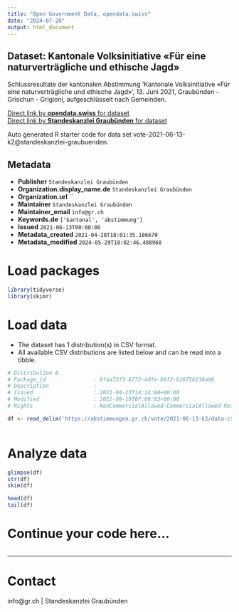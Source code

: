 ```yaml
---
title: "Open Government Data, opendata.swiss"
date: "2024-07-20"
output: html_document
---
```


## Dataset: Kantonale Volksinitiative «Für eine naturverträgliche und ethische Jagd»

Schlussresultate der kantonalen Abstimmung 'Kantonale Volksinitiative «Für eine naturverträgliche und ethische Jagd»', 13. Juni 2021, Graubünden - Grischun - Grigioni, aufgeschlüsselt nach Gemeinden.

[Direct link by **opendata.swiss** for dataset](https://opendata.swiss/de/dataset/kantonale-volksinitiative-fur-eine-naturvertragliche-undethische-jagd)<br>
[Direct link by **Standeskanzlei Graubünden** for dataset](https://abstimmungen.gr.ch/vote/2021-06-13-k2/data)

Auto generated R starter code for data set vote-2021-06-13-k2@standeskanzlei-graubuenden.

## Metadata

- **Publisher** `Standeskanzlei Graubünden`
- **Organization.display_name.de** `Standeskanzlei Graubünden`
- **Organization.url** ``
- **Maintainer** `Standeskanzlei Graubünden`
- **Maintainer_email** `info@gr.ch`
- **Keywords.de** `['kantonal', 'abstimmung']`
- **Issued** `2021-06-13T00:00:00`
- **Metadata_created** `2021-04-28T18:01:35.186670`
- **Metadata_modified** `2024-05-29T18:02:46.408968`


# Load packages

```r

library(tidyverse)
library(skimr)

```

# Load data

-   The dataset has 1 distribution(s) in CSV format.
-   All available CSV distributions are listed below and can be read into a tibble.

```r

# Distribution 0
# Package_id               : 0faa72f5-8772-4dfe-b0f2-b26756138a96
# Description              : 
# Issued                   : 2021-04-23T14:14:00+00:00
# Modified                 : 2022-09-19T07:09:03+00:00
# Rights                   : NonCommercialAllowed-CommercialAllowed-ReferenceRequired

df <- read_delim('https://abstimmungen.gr.ch/vote/2021-06-13-k2/data-csv')



```

# Analyze data

```r

glimpse(df)
str(df)
skim(df)

head(df)
tail(df)

```

# Continue your code here...

```r

```

------------------------------------------------------------------------

# Contact

info@gr.ch | Standeskanzlei Graubünden
